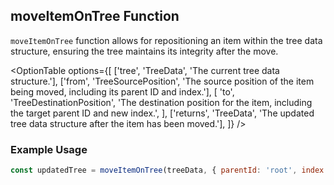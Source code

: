 
## moveItemOnTree Function

`moveItemOnTree` function allows for repositioning an item within the tree data structure, ensuring the tree maintains its integrity after the move.

<OptionTable
  options={[
    ['tree', 'TreeData', 'The current tree data structure.'],
    ['from', 'TreeSourcePosition', 'The source position of the item being moved, including its parent ID and index.'],
    [
      'to',
      'TreeDestinationPosition',
      'The destination position for the item, including the target parent ID and new index.',
    ],
    ['returns', 'TreeData', 'The updated tree data structure after the item has been moved.'],
  ]}
/>

### Example Usage

```jsx copy
const updatedTree = moveItemOnTree(treeData, { parentId: 'root', index: 0 }, { parentId: 'root', index: 2 });
```
